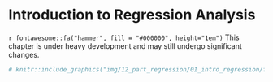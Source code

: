 # Introduction to Regression Analysis

```{=html}
<!-- 
Hidden comments placeholder
---------------------------

To preview:
bookdown::preview_chapter("chapters/12_part_regression/01_intro_regression.Rmd"

Copy and paste:
👆**Here's what we did above:**

-->
```

::: under-construction
`r fontawesome::fa("hammer", fill = "#000000", height="1em")` This chapter is under heavy development and may still undergo significant changes.
:::

```r
# knitr::include_graphics("img/12_part_regression/01_intro_regression/figure.png")
```


